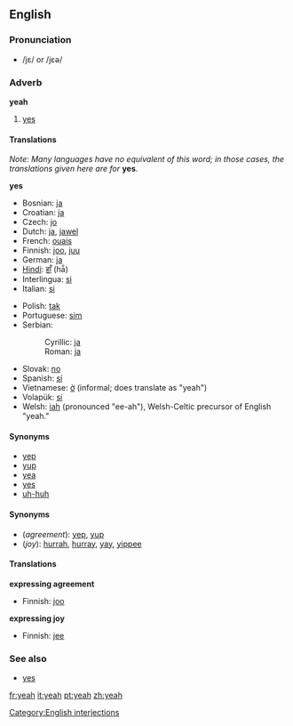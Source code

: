 ==English==

===Pronunciation===
*/jɛ/ or /jɛə/

===Adverb===
'''yeah'''

# {{informal}} [[yes]]

====Translations====
''Note: Many languages have no equivalent of this word; in those cases, the translations given here are for'' '''yes'''.

'''yes'''
{{top}}
*Bosnian: [[ja#Bosnian|ja]]
*Croatian: [[ja#Croatian|ja]]
*Czech: [[jo#Czech|jo]]
*Dutch: [[ja#Dutch|ja]], [[jawel]]
*French: [[ouais]]
*Finnish: [[joo]], [[juu]]
*German: [[ja]]
*[[Hindi]]: [[हाँ]] (hā̃)
*Interlingua: [[si#Interlingua|si]]
*Italian: [[si#Italian|si]]
{{mid}}
*Polish: [[tak]]
*Portuguese: [[sim]]
*Serbian:
*:Cyrillic: [[ја#Serbian|ја]]
*:Roman: [[ja#Serbian|ja]]
*Slovak: [[no#Slovak|no]] <!-- Yes, this is in the right place, no means yeah or yep in Slovak -->
*Spanish: [[sí]]
*Vietnamese: [[ờ]] (informal; does translate as "yeah")
*Volapük: [[si#Volapük|si]]
*Welsh: [[iah]] (pronounced "ee-ah"), Welsh-Celtic precursor of English "yeah."

{{bottom}}

====Synonyms====
*[[yep]]
*[[yup]]
*[[yea]]
*[[yes]]
*[[uh-huh]]

====Synonyms====
*(''agreement''): [[yep]], [[yup]]
*(''joy''): [[hurrah]], [[hurray]], [[yay]], [[yippee]] <!--etc-->

====Translations====
'''expressing agreement'''
{{top}}
*Finnish: [[joo]]
{{mid}}
{{bottom}}

'''expressing joy'''
{{top}}
*Finnish: [[jee]]
{{mid}}
{{bottom}}

===See also===
*[[yes]]

[[Category:English interjections]]

[[fr:yeah]]
[[it:yeah]]
[[pt:yeah]]
[[zh:yeah]]